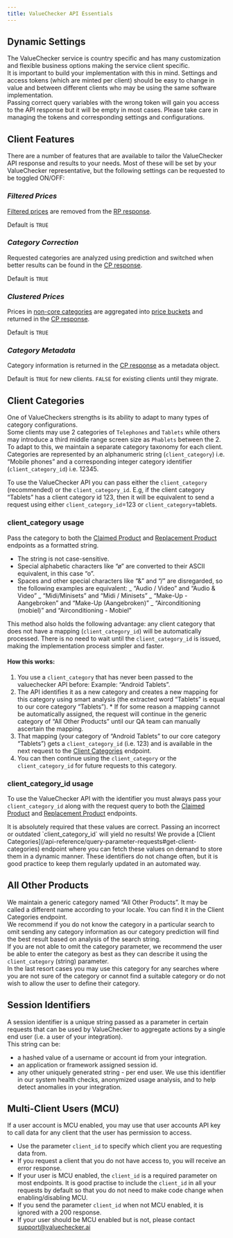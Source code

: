 ```yaml
---
title: ValueChecker API Essentials
---
```


## Dynamic Settings

The ValueChecker service is country specific and has many customization
and flexible business options making the service client specific.\
It is important to build your implementation with this in mind. Settings
and access tokens (which are minted per client) should be easy to change
in value and between different clients who may be using the same
software implementation.\
Passing correct query variables with the wrong token will gain you
access to the API response but it will be empty in most cases. Please
take care in managing the tokens and corresponding settings and
configurations.

## Client Features

There are a number of features that are available to tailor the
ValueChecker API response and results to your needs. Most of these will
be set by your ValueChecker representative, but the following settings
can be requested to be toggled ON/OFF:

### _Filtered Prices_

[Filtered prices](/api-reference/replacement-product-suggestions#filtered-prices)
are removed from the [RP response](/api-reference/replacement-product-suggestions#response).

<Note>Default is `TRUE`</Note>

### _Category Correction_

Requested categories are analyzed using prediction and switched when
better results can be found in the [CP response](/api-reference/product-search#response-2).

<Note>Default is `TRUE`</Note>

### _Clustered Prices_

Prices in [non-core categories](/before-getting-started/valuechecker-service-concepts#non-core-categories)
are aggregated into [price buckets](/api-reference/product-search#aggregated-prices-a-k-a-clustered-prices)
and returned in the [CP response](/api-reference/product-search#response-2).

<Note>Default is `TRUE`</Note>

### _Category Metadata_

Category information is returned in the [CP response](/api-reference/product-search#response-2)
as a metadata object.

<Note>Default is `TRUE` for new clients. `FALSE` for existing clients until they migrate.</Note>

## Client Categories

One of ValueCheckers strengths is its ability to adapt to many types of
category configurations.\
Some clients may use 2 categories of `Telephones` and `Tablets` while
others may introduce a third middle range screen size as `Phablets`
between the 2.\
To adapt to this, we maintain a separate category taxonomy for each
client. Categories are represented by an alphanumeric string
(`client_category`) i.e. “Mobile phones” and a corresponding integer
category identifier (`client_category_id`) i.e. 12345.

To use the ValueChecker API you can pass either the `client_category`
(recommended) or the `client_category_id`. E.g, if the client category
“Tablets” has a client category id 123, then it will be equivalent to
send a request using either `client_category_id`=123 or
`client_category`=tablets.

### client_category usage

Pass the category to both the [Claimed Product](/api-reference/product-search)
and [Replacement Product](/api-reference/replacement-product-suggestions)
endpoints as a formatted string.

- The string is not case-sensitive.
- Special alphabetic characters like “ø” are converted to their ASCII
  equivalent, in this case “o”.
- Spaces and other special characters like “&” and “/” are disregarded,
  so the following examples are equivalent:
  _ “Audio / Video” and “Audio & Video”
  _ “Midi/Minisets” and “Midi / Minisets”
  _ “Make-Up - Aangebroken” and “Make-Up (Aangebroken)”
  _ “Airconditioning (mobiel)” and “Airconditioning - Mobiel”

This method also holds the following advantage: any client category that
does not have a mapping (`client_category_id`) will be automatically
processed. There is no need to wait until the `client_category_id` is
issued, making the implementation process simpler and faster.

#### How this works:

1. You use a `client_category` that has never been passed to the
   valuechecker API before: Example: “Android Tablets”.
2. The API identifies it as a new category and creates a new mapping for
   this category using smart analysis (the extracted word “Tablets” is
   equal to our core category “Tablets”). \* If for some reason a mapping cannot be automatically assigned,
   the request will continue in the generic category of “All Other
   Products” until our QA team can manually ascertain the mapping.
3. That mapping (your category of “Android Tablets” to our core category
   “Tablets”) gets a `client_category_id` (i.e. 123) and is available in the
   next request to the [Client Categories](/api-reference/query-parameter-requests#get-client-information)
   endpoint.
4. You can then continue using the `client_category` or the
   `client_category_id` for future requests to this category.

### client_category_id usage

To use the ValueChecker API with the identifier you must always pass
your `client_category_id` along with the request query to both the
[Claimed Product](/api-reference/product-search)
and [Replacement Product](/api-reference/replacement-product-suggestions)
endpoints.

<Warning>
  It is absolutely required that these values are correct. Passing an incorrect or outdated
  `client_category_id` will yield no results!
</Warning>
We provide a [Client Categories](/api-reference/query-parameter-requests#get-client-categories) endpoint
where you can fetch these values on demand to store them in a dynamic manner. These identifiers do not
change often, but it is good practice to keep them regularly updated in an automated way.

## All Other Products

We maintain a generic category named “All Other Products”. It may be
called a different name according to your locale. You can find it in the
Client Categories endpoint.\
We recommend if you do not know the category in a particular search to
omit sending any category information as our category prediction will
find the best result based on analysis of the search string.\
If you are not able to omit the category parameter, we recommend the
user be able to enter the category as best as they can describe it using
the `client_category` (string) parameter.\
In the last resort cases you may use this category for any searches
where you are not sure of the category or cannot find a suitable
category or do not wish to allow the user to define their category.

## Session Identifiers

A session identifier is a unique string passed as a parameter in certain
requests that can be used by ValueChecker to aggregate actions by a
single end user (i.e. a user of your integration).\
This string can be:

- a hashed value of a username or account id from your integration.
- an application or framework assigned session id.
- any other uniquely generated string - per end user.
  We use this identifier in our system health checks, anonymized usage
  analysis, and to help detect anomalies in your integration.

## Multi-Client Users (MCU)

If a user account is MCU enabled, you may use that user accounts API key
to call data for any client that the user has permission to access.

- Use the parameter `client_id` to specify which client you are requesting
  data from.
- If you request a client that you do not have access to, you will
  receive an error response.
- If your user is MCU enabled, the `client_id` is a required parameter on
  most endpoints. It is good practise to include the `client_id` in all your
  requests by default so that you do not need to make code change when
  enabling/disabling MCU.
- If you send the parameter `client_id` when not MCU enabled, it is
  ignored with a 200 response.
- If your user should be MCU enabled but is not, please contact
  support@valuechecker.ai
